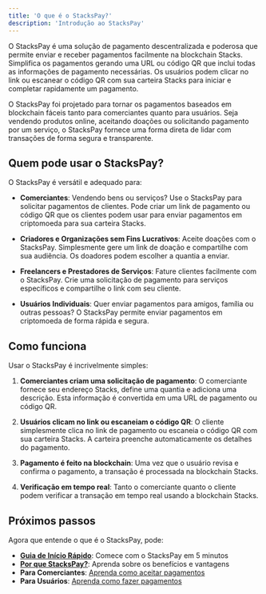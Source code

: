 ```yaml
---
title: 'O que é o StacksPay?'
description: 'Introdução ao StacksPay'
---
```



O StacksPay é uma solução de pagamento descentralizada e poderosa que permite enviar e receber pagamentos facilmente na blockchain Stacks. Simplifica os pagamentos gerando uma URL ou código QR que inclui todas as informações de pagamento necessárias. Os usuários podem clicar no link ou escanear o código QR com sua carteira Stacks para iniciar e completar rapidamente um pagamento.

O StacksPay foi projetado para tornar os pagamentos baseados em blockchain fáceis tanto para comerciantes quanto para usuários. Seja vendendo produtos online, aceitando doações ou solicitando pagamento por um serviço, o StacksPay fornece uma forma direta de lidar com transações de forma segura e transparente.

## Quem pode usar o StacksPay?

O StacksPay é versátil e adequado para:

- **Comerciantes**: Vendendo bens ou serviços? Use o StacksPay para solicitar pagamentos de clientes. Pode criar um link de pagamento ou código QR que os clientes podem usar para enviar pagamentos em criptomoeda para sua carteira Stacks.

- **Criadores e Organizações sem Fins Lucrativos**: Aceite doações com o StacksPay. Simplesmente gere um link de doação e compartilhe com sua audiência. Os doadores podem escolher a quantia a enviar.

- **Freelancers e Prestadores de Serviços**: Fature clientes facilmente com o StacksPay. Crie uma solicitação de pagamento para serviços específicos e compartilhe o link com seu cliente.

- **Usuários Individuais**: Quer enviar pagamentos para amigos, família ou outras pessoas? O StacksPay permite enviar pagamentos em criptomoeda de forma rápida e segura.

## Como funciona

Usar o StacksPay é incrivelmente simples:

1. **Comerciantes criam uma solicitação de pagamento**: O comerciante fornece seu endereço Stacks, define uma quantia e adiciona uma descrição. Esta informação é convertida em uma URL de pagamento ou código QR.

2. **Usuários clicam no link ou escaneiam o código QR**: O cliente simplesmente clica no link de pagamento ou escaneia o código QR com sua carteira Stacks. A carteira preenche automaticamente os detalhes do pagamento.

3. **Pagamento é feito na blockchain**: Uma vez que o usuário revisa e confirma o pagamento, a transação é processada na blockchain Stacks.

4. **Verificação em tempo real**: Tanto o comerciante quanto o cliente podem verificar a transação em tempo real usando a blockchain Stacks.

## Próximos passos

Agora que entende o que é o StacksPay, pode:

- **[Guia de Início Rápido](/pt-BR/quick-start)**: Comece com o StacksPay em 5 minutos
- **[Por que StacksPay?](/pt-BR/why-stackspay)**: Aprenda sobre os benefícios e vantagens
- **Para Comerciantes**: [Aprenda como aceitar pagamentos](/pt-BR/merchants/getting-started)
- **Para Usuários**: [Aprenda como fazer pagamentos](/pt-BR/users/making-payments)